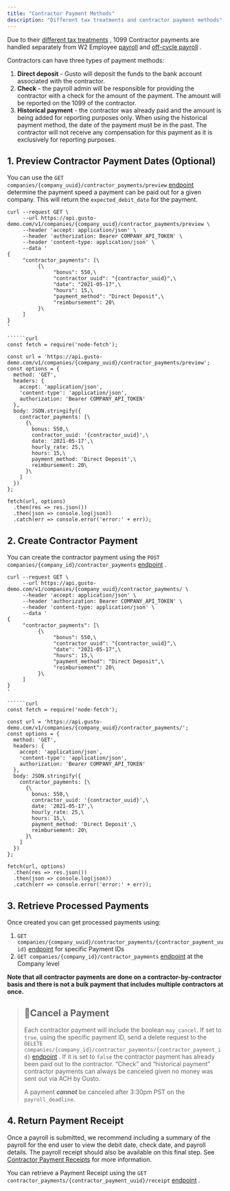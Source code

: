 ```yaml
---
title: "Contractor Payment Methods"
description: "Different tax treatments and contractor payment methods"
---
```

Due to their [different tax treatments](https://gusto.com/resources/articles/hr/hiring/hire-employee-or-independent-contractor)
, 1099 Contractor payments are handled separately from W2 Employee [payroll](/embedded-payroll/docs/complete-a-regular-payroll)
 and [off-cycle payroll](/embedded-payroll/docs/create-an-off-cycle-payroll)
.

Contractors can have three types of payment methods:

1.  **Direct deposit** - Gusto will deposit the funds to the bank account associated with the contractor.
2.  **Check** - the payroll admin will be responsible for providing the contractor with a check for the amount of the payment. The amount will be reported on the 1099 of the contractor.
3.  **Historical payment** \- the contractor was already paid and the amount is being added for reporting purposes only. When using the historical payment method, the date of the payment must be in the past. The contractor will not receive any compensation for this payment as it is exclusively for reporting purposes.

## 1\. Preview Contractor Payment Dates (Optional)

You can use the `GET companies/{company_uuid}/contractor_payments/preview` [endpoint](/embedded-payroll/reference/get-companies-company_uuid-contractor_payments-preview)
 determine the payment speed a payment can be paid out for a given company. This will return the `expected_debit_date` for the payment.

```curl
curl --request GET \
     --url https://api.gusto-demo.com/v1/companies/{company_uuid}/contractor_payments/preview \
     --header 'accept: application/json' \
     --header 'authorization: Bearer COMPANY_API_TOKEN' \
     --header 'content-type: application/json' \
     --data '
{
     "contractor_payments": [\
          {\
               "bonus": 550,\
               "contractor_uuid": "{contractor_uuid}",\
               "date": "2021-05-17",\
               "hours": 15,\
               "payment_method": "Direct Deposit",\
               "reimbursement": 20\
          }\
     ]
}
'

``````curl
const fetch = require('node-fetch');

const url = 'https://api.gusto-demo.com/v1/companies/{company_uuid}/contractor_payments/preview';
const options = {
  method: 'GET',
  headers: {
    accept: 'application/json',
    'content-type': 'application/json',
    authorization: 'Bearer COMPANY_API_TOKEN'
  },
  body: JSON.stringify({
    contractor_payments: [\
      {\
        bonus: 550,\
        contractor_uuid: '{contractor_uuid}',\
        date: '2021-05-17',\
        hourly_rate: 25,\
        hours: 15,\
        payment_method: 'Direct Deposit',\
        reimbursement: 20\
      }\
    ]
  })
};

fetch(url, options)
  .then(res => res.json())
  .then(json => console.log(json))
  .catch(err => console.error('error:' + err));

```

## 2\. Create Contractor Payment

You can create the contractor payment using the `POST companies/{company_id}/contractor_payments` [endpoint](/embedded-payroll/reference/post-v1-companies-company_id-contractor_payments)
.

```curl
curl --request GET \
     --url https://api.gusto-demo.com/v1/companies/{company_uuid}/contractor_payments/ \
     --header 'accept: application/json' \
     --header 'authorization: Bearer COMPANY_API_TOKEN' \
     --header 'content-type: application/json' \
     --data '
{
     "contractor_payments": [\
          {\
               "bonus": 550,\
               "contractor_uuid": "{contractor_uuid}",\
               "date": "2021-05-17",\
               "hours": 15,\
               "payment_method": "Direct Deposit",\
               "reimbursement": 20\
          }\
     ]
}
'

``````curl
const fetch = require('node-fetch');

const url = 'https://api.gusto-demo.com/v1/companies/{company_uuid}/contractor_payments/';
const options = {
  method: 'GET',
  headers: {
    accept: 'application/json',
    'content-type': 'application/json',
    authorization: 'Bearer COMPANY_API_TOKEN'
  },
  body: JSON.stringify({
    contractor_payments: [\
      {\
        bonus: 550,\
        contractor_uuid: '{contractor_uuid}',\
        date: '2021-05-17',\
        hourly_rate: 25,\
        hours: 15,\
        payment_method: 'Direct Deposit',\
        reimbursement: 20\
      }\
    ]
  })
};

fetch(url, options)
  .then(res => res.json())
  .then(json => console.log(json))
  .catch(err => console.error('error:' + err));

```

## 3\. Retrieve Processed Payments

Once created you can get processed payments using:

1.  `GET companies/{company_uuid}/contractor_payments/{contractor_payment_uuid}` [endpoint](/embedded-payroll/reference/get-v1-companies-company_id-contractor_payment-contractor-payment)
     for specific Payment IDs
2.  `GET companies/{company_id}/contractor_payments` [endpoint](/embedded-payroll/reference/get-v1-companies-company_id-contractor_payments)
     at the Company level

**Note that all contractor payments are done on a contractor-by-contractor basis and there is not a bulk payment that includes multiple contractors at once.**

> ## 📘Cancel a Payment
> 
> Each contractor payment will include the boolean `may_cancel`. If set to `true`, using the specific payment ID, send a delete request to the `DELETE companies/{company_id}/contractor_payments/{contractor_payment_id}` [endpoint](/embedded-payroll/reference/delete-v1-companies-company_id-contractor_payment-contractor-payment)
> . If it is set to `false` the contractor payment has already been paid out to the contractor. “Check” and “historical payment” contractor payments can always be canceled given no money was sent out via ACH by Gusto.
> 
> A payment **_cannot_** be canceled after 3:30pm PST on the `payroll_deadline`.

## 4\. Return Payment Receipt

Once a payroll is submitted, we recommend including a summary of the payroll for the end user to view the debit date, check date, and payroll details. The payroll receipt should also be available on this final step. See [Contractor Payment Receipts](/embedded-payroll/docs/contractor-payment-receipts)
 for more information.

You can retrieve a Payment Receipt using the `GET contractor_payments/{contractor_payment_uuid}/receipt` [endpoint](/embedded-payroll/reference/get-v1-contractor_payments-contractor_payment_uuid-receipt)
.

